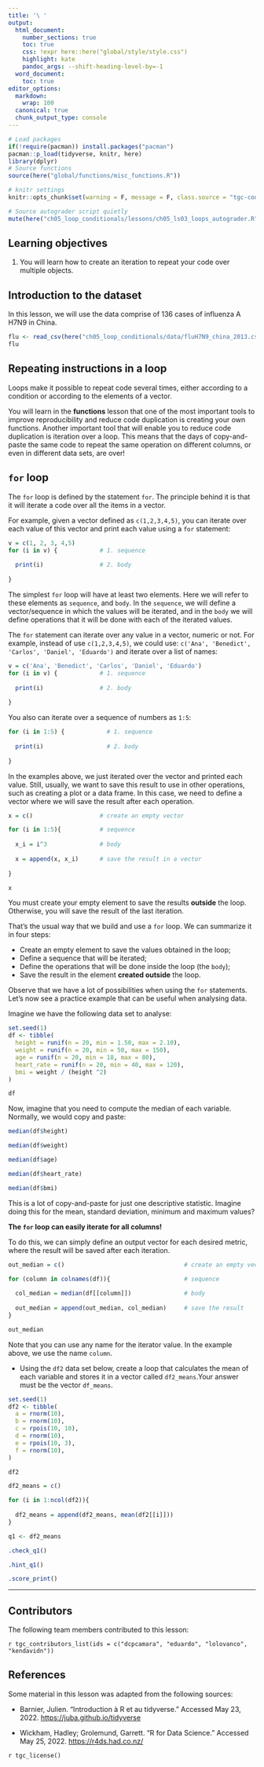 ```yaml
---
title: '\ '
output:
  html_document:
    number_sections: true
    toc: true
    css: !expr here::here("global/style/style.css")
    highlight: kate
    pandoc_args: --shift-heading-level-by=-1
  word_document:
    toc: true
editor_options:
  markdown:
    wrap: 100
  canonical: true
  chunk_output_type: console
---
```


```r
# Load packages 
if(!require(pacman)) install.packages("pacman")
pacman::p_load(tidyverse, knitr, here)
library(dplyr)
# Source functions 
source(here("global/functions/misc_functions.R"))

# knitr settings
knitr::opts_chunk$set(warning = F, message = F, class.source = "tgc-code-block", error = T)

# Source autograder script quietly 
mute(here("ch05_loop_conditionals/lessons/ch05_ls03_loops_autograder.R"))
```

<!-- # Loops: introduction -->

## Learning objectives

1.  You will learn how to create an iteration to repeat your code over multiple objects.

## Introduction to the dataset

In this lesson, we will use the data comprise of 136 cases of influenza A H7N9 in China.

```r

flu <- read_csv(here("ch05_loop_conditionals/data/fluH7N9_china_2013.csv"))
flu

```

## Repeating instructions in a loop

Loops make it possible to repeat code several times, either according to a condition or according to the elements of a vector.

You will learn in the **functions** lesson that one of the most important tools to improve reproducibility and reduce code duplication is creating your own functions. Another important tool that will enable you to reduce code duplication is iteration over a loop. This means that the days of copy-and-paste the same code to repeat the same operation on different columns, or even in different data sets, are over!

## `for` loop

The `for` loop is defined by the statement `for`. The principle behind it is that it will iterate a code over all the items in a vector. 

For example, given a vector defined as `c(1,2,3,4,5)`, you can iterate over each value of this vector and print each value using a `for` statement:

```r

v = c(1, 2, 3, 4,5)
for (i in v) {            # 1. sequence
  
  print(i)                # 2. body
  
}

```

The simplest `for` loop will have at least two elements. Here we will refer to these elements as `sequence`, and `body`. In the `sequence`, we will define a vector/sequence in which the values will be iterated, and in the `body` we will define operations that it will be done with each of the iterated values. 

The `for` statement can iterate over any value in a vector, numeric or not. For example, instead of use `c(1,2,3,4,5)`, we could use: `c('Ana', 'Benedict', 'Carlos', 'Daniel', 'Eduardo')` and iterate over a list of names:

```r

v = c('Ana', 'Benedict', 'Carlos', 'Daniel', 'Eduardo')
for (i in v) {            # 1. sequence
  
  print(i)                # 2. body
  
}

```

You also can iterate over a sequence of numbers as `1:5`: 

```r

for (i in 1:5) {            # 1. sequence
  
  print(i)                  # 2. body
  
}

```

In the examples above, we just iterated over the vector and printed each value. Still, usually, we want to save this result to use in other operations, such as creating a plot or a data frame. In this case, we need to define a vector where we will save the result after each operation.   

```r
x = c()                   # create an empty vector 

for (i in 1:5){           # sequence
  
  x_i = i^3               # body
  
  x = append(x, x_i)      # save the result in a vector
  
}

x
``` 

::: watch-out

You must create your empty element to save the results **outside** the loop. Otherwise, you will save the result of the last iteration.  

:::


::: key-point 
That's the usual way that we build and use a `for` loop. We can summarize it in four steps: 

* Create an empty element to save the values obtained in the loop;
* Define a sequence that will be iterated; 
* Define the operations that will be done inside the loop (the `body`); 
* Save the result in the element **created outside** the loop. 
:::

Observe that we have a lot of possibilities when using the `for` statements. Let's now see a practice example that can be useful when analysing data. 

Imagine we have the following data set to analyse:

```r

set.seed(1)
df <- tibble(
  height = runif(n = 20, min = 1.50, max = 2.10),
  weight = runif(n = 20, min = 50, max = 150),
  age = runif(n = 20, min = 18, max = 80),
  heart_rate = runif(n = 20, min = 40, max = 120),
  bmi = weight / (height ^2)
)

df
```

Now, imagine that you need to compute the median of each variable. Normally, we would copy and paste:

```r

median(df$height)

median(df$weight)

median(df$age)

median(df$heart_rate)

median(df$bmi)

```

This is a lot of copy-and-paste for just one descriptive statistic. Imagine doing this for the mean, standard deviation, minimum and maximum values?

**The `for` loop can easily iterate for all columns!** 


To do this, we can simply define an output vector for each desired metric, where the result will be saved after each iteration. 

```r

out_median = c()                                  # create an empty vector

for (column in colnames(df)){                     # sequence 
    
  col_median = median(df[[column]])               # body
  
  out_median = append(out_median, col_median)     # save the result 
}

out_median
```

Note that you can use any name for the iterator value. In the example above, we use the name `column`. 

::: practice
-   Using the `df2` data set below, create a loop that calculates the mean of each variable and stores it in a vector called `df2_means`.Your answer must be the vector `df_means`. 

```r

set.seed(1) 
df2 <- tibble(
  a = rnorm(10),
  b = rnorm(10),
  c = rpois(10, 10),
  d = rnorm(10),
  e = rpois(10, 3),
  f = rnorm(10),
)

df2
```

```r

df2_means = c()

for (i in 1:ncol(df2)){
  
  df2_means = append(df2_means, mean(df2[[i]]))
}

q1 <- df2_means

.check_q1()

.hint_q1()

```

:::


```r
.score_print()
```

--------------------------------------------------------------------------------

## Contributors {.unlisted .unnumbered}

The following team members contributed to this lesson:

`r tgc_contributors_list(ids = c("dcpcamara", "eduardo", "lolovanco", "kendavidn"))`

## References {.unlisted .unnumbered}

Some material in this lesson was adapted from the following sources:

-   Barnier, Julien. "Introduction à R et au tidyverse." Accessed May 23, 2022. <https://juba.github.io/tidyverse>

-   Wickham, Hadley; Grolemund, Garrett. "R for Data Science." Accessed May 25, 2022. <https://r4ds.had.co.nz/>

<!-- (Chicago format. You can use https://www.citationmachine.net) -->

`r tgc_license()`

